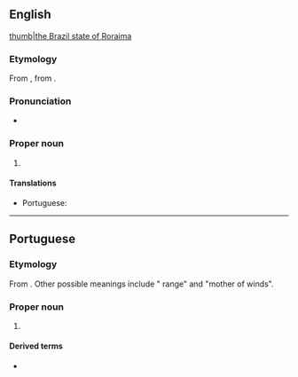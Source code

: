 ==English==
{{wikipedia}}
[[file:Brazil State Roraima.svg|thumb|the Brazil state of Roraima]]

===Etymology===
From {{etyl|pt|en}} {{m|pt|Roraima}}, from {{etyl|aoc|en}}.

===Pronunciation===
* {{IPA|en|/ɹəʊˈɹaɪmə/}}

===Proper noun===
{{en-proper noun}}

# {{place:Brazil/state|en|capital=Boa Vista|region=North Region}}

====Translations====
{{trans-top|state of northern Brazil}}
* Portuguese: {{t+|pt|Roraima|f}}
{{trans-mid}}
{{trans-bottom}}

----

==Portuguese==
{{wikipedia|lang=pt}}

===Etymology===
From {{bor|pt|aoc|roro imã||parrot-green mount}}. Other possible meanings include "{{l|en|cashew}} range" and "mother of winds".

===Proper noun===
{{pt-proper noun|m}}

# {{place|pt|state|macroregion/pt:North Region|c/pt:Brazil|capital=pt:Boa Vista}}
#: {{syn|pt|RR|q1=abbreviation}}

====Derived terms====
* {{l|pt|roraimense}}